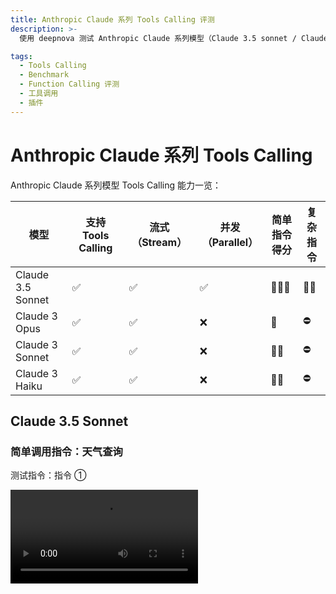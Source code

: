 ```yaml
---
title: Anthropic Claude 系列 Tools Calling 评测
description: >-
  使用 deepnova 测试 Anthropic Claude 系列模型（Claude 3.5 sonnet / Claude 3 Opus / Claude 3 haiku） 的工具调用（Function Calling）能力，并展现评测结果

tags:
  - Tools Calling
  - Benchmark
  - Function Calling 评测
  - 工具调用
  - 插件
---
```


# Anthropic Claude 系列 Tools Calling

Anthropic Claude 系列模型 Tools Calling 能力一览：

| 模型                | 支持 Tools Calling | 流式 （Stream） | 并发（Parallel） | 简单指令得分 | 复杂指令 |
| ----------------- | ---------------- | ----------- | ------------ | ------ | ---- |
| Claude 3.5 Sonnet | ✅                | ✅           | ✅            | 🌟🌟🌟 | 🌟🌟 |
| Claude 3 Opus     | ✅                | ✅           | ❌            | 🌟     | ⛔️   |
| Claude 3 Sonnet   | ✅                | ✅           | ❌            | 🌟🌟   | ⛔️   |
| Claude 3 Haiku    | ✅                | ✅           | ❌            | 🌟🌟   | ⛔️   |

## Claude 3.5 Sonnet

### 简单调用指令：天气查询

测试指令：指令 ①

<Video src="https://github.com/lobehub/lobe-chat/assets/28616219/42a6980c-ea2a-44fd-b61f-a7989827f5a5" />

<Image alt="Claude 3.5 Sonnet 简单指令的 Tools Calling" src="https://github.com/lobehub/lobe-chat/assets/28616219/71146b75-2c73-48c3-9688-1d8814d2a791" />

<details>
  <summary>Tools Calling 原始输出：</summary>

  ```yml
  ```
</details>

### 复杂调用指令：文生图

测试指令：指令 ②

<Video src="https://github.com/lobehub/lobe-chat/assets/28616219/a9a40899-d5f3-4ef2-aa08-922751b05ca6" />

从上述视频中可以看到：

1. Sonnet 3.5 支持流式 Tools Calling 和 Parallel Tools Calling；
2. 在流式 Tools Calling 时，表现出来的特征是在创建长句会等待住（详见 Tools Calling 原始输出 `[chunk 40]` 和 `[chunk 41]` 中间的耗时达到 6s）。所以相对来说会在 Tools Calling 的起始阶段有一个较长的等待时间。

<Image alt="Claude 3.5 Sonnet 复杂指令的 Tools Calling" src="https://github.com/lobehub/lobe-chat/assets/28616219/23e2d7e5-a6f3-4f4c-9c6a-5651f35a5910" />

<details>
  <summary>Tools Calling 原始输出：</summary>

  ```yml
  ```
</details>

## Claude 3 Opus

### 简单调用指令：天气查询

测试指令：指令 ①

<Video src="https://github.com/lobehub/lobe-chat/assets/28616219/0e120fa2-8410-4552-a947-5ab7a91d994d" />

从上述视频中看到：

1. Claude 3 Opus 在调用 Tools 的起点会输出一段 `<thinking>` 标签的内容，这段内容对于用户来说几乎没有什么帮助，反而带来了较多的 Token 消耗；
2. Opus 会触发两次 Tools Calling，说明它并不支持 Parallel Tools Calling；
3. 从 Tools Calling 的原始输出来看， Opus 也是支持流式 Tools Calling 的

<Image alt="Claude 3 Opus 简单指令的 Tools Calling" src="https://github.com/lobehub/lobe-chat/assets/28616219/fa2f89bc-b9d5-43e3-a15e-1e79174d002c" />

<details>
  <summary>Tools Calling 原始输出：</summary>
</details>

### 复杂调用指令：文生图

测试指令：指令 ②

<Video src="https://github.com/lobehub/lobe-chat/assets/28616219/b2dc8cd9-2582-43fe-9121-29c20a1cdc7b" />

从上述视频中看到：

1. 结合简单任务， Opus 的工具调用一定会输出 `<thinking>` 标签，这其实对体验影响非常大
2. Opus 输出的 prompts 字段是字符串，而不是数组，导致报错，无法正常调用插件。

<Image alt="Claude 3 Opus 复杂指令的 Tools Calling" src="https://github.com/lobehub/lobe-chat/assets/28616219/1eee785d-932f-4320-845e-eed0bee4b1ae" />

<details>
  <summary>Tools Calling 原始输出：</summary>
</details>

## Claude 3 Sonnet

### 简单调用指令：天气查询

测试指令：指令 ①

<Video src="https://github.com/lobehub/lobe-chat/assets/28616219/600becd5-7f12-4a9a-86c7-e5cca0db6b1b" />

从上述视频中可以看出，Claude 3 Sonnet 会调用两次 Tools Calling，说明它并不支持 Parallel Tools Calling。

<Image alt="Claude 3 Sonnet 简单指令的 Tools Calling" src="https://github.com/lobehub/lobe-chat/assets/28616219/e82f5c69-7607-488f-8c10-0482fb380c6c" />

<details>
  <summary>Tools Calling 原始输出：</summary>
</details>

### 复杂调用指令：文生图

测试指令：指令 ②

<Video src="https://github.com/lobehub/lobe-chat/assets/28616219/c150aa5f-36bc-40f2-a779-9c4fdcf2cd4c" />

从上述视频中可以看到， Sonnet 3 在复杂指令调用下就失败了。报错原因是 prompts 原本预期为一个数组，但是生成的却是一个字符串。

<Image alt="Claude 3.5 Sonnet 复杂指令的 Tools Calling" src="https://github.com/lobehub/lobe-chat/assets/28616219/b7d84e26-920d-4a82-8798-1b1060ebb341" />

<details>
  <summary>Tools Calling 原始输出：</summary>
</details>

## Claude 3 Haiku

<Video src="https://github.com/lobehub/lobe-chat/assets/28616219/02b3e872-735a-4928-8245-a90786acea8b" />

从上述视频中可以看出：

1. Claude 3 Haiku 会调用两次 Tools Calling，说明它也不支持 Parallel Tools Calling；
2. Haiku 并没有回答好的，也是直接调用的工具；

<Image alt="Claude 3 Haiku 简单指令的 Tools Calling" src="https://github.com/lobehub/lobe-chat/assets/28616219/9081b586-cf43-440f-8ef8-1de5d8658694" />

### 复杂调用指令：文生图

测试指令：指令 ②

<Video src="https://github.com/lobehub/lobe-chat/assets/28616219/d1e3f804-0b89-4b90-9d78-69aee0db1c4d" />

从上述视频中可以看到， Haiku 3 在复杂指令调用下也是失败的。报错原因同样是 prompts 生成了字符串而不是数组。

<Image alt="Claude 3 Haiku 复杂指令的 Tools Calling" src="https://github.com/lobehub/lobe-chat/assets/28616219/cde80220-4615-43bb-934f-35fe0de88754" />

<details>
  <summary>Tools Calling 原始输出：</summary>
</details>

